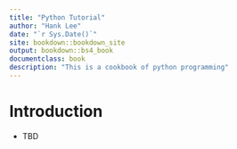 ```yaml
--- 
title: "Python Tutorial"
author: "Hank Lee"
date: "`r Sys.Date()`"
site: bookdown::bookdown_site
output: bookdown::bs4_book
documentclass: book
description: "This is a cookbook of python programming"
---
```


# Introduction {.unnumbered}

* TBD   
